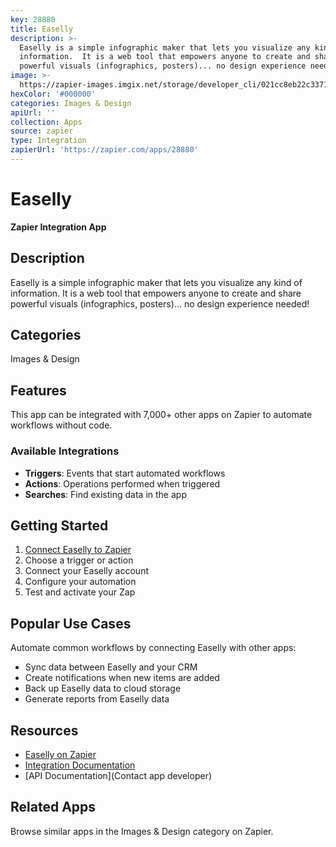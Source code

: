 ```yaml
---
key: 28880
title: Easelly
description: >-
  Easelly is a simple infographic maker that lets you visualize any kind of
  information.  It is a web tool that empowers anyone to create and share
  powerful visuals (infographics, posters)... no design experience needed!
image: >-
  https://zapier-images.imgix.net/storage/developer_cli/021cc8eb22c337111676f955d2c68581.png?auto=format%2Ccompress&ixlib=python-3.0.0&q=50
hexColor: '#000000'
categories: Images & Design
apiUrl: ''
collection: Apps
source: zapier
type: Integration
zapierUrl: 'https://zapier.com/apps/28880'
---
```

# Easelly

**Zapier Integration App**

## Description

Easelly is a simple infographic maker that lets you visualize any kind of information.  It is a web tool that empowers anyone to create and share powerful visuals (infographics, posters)... no design experience needed!

## Categories

Images & Design

## Features

This app can be integrated with 7,000+ other apps on Zapier to automate workflows without code.

### Available Integrations

- **Triggers**: Events that start automated workflows
- **Actions**: Operations performed when triggered
- **Searches**: Find existing data in the app

## Getting Started

1. [Connect Easelly to Zapier](https://zapier.com/apps/28880)
2. Choose a trigger or action
3. Connect your Easelly account
4. Configure your automation
5. Test and activate your Zap

## Popular Use Cases

Automate common workflows by connecting Easelly with other apps:

- Sync data between Easelly and your CRM
- Create notifications when new items are added
- Back up Easelly data to cloud storage
- Generate reports from Easelly data

## Resources

- [Easelly on Zapier](https://zapier.com/apps/28880)
- [Integration Documentation](https://zapier.com/apps/28880/integrations)
- [API Documentation](Contact app developer)

## Related Apps

Browse similar apps in the Images & Design category on Zapier.
